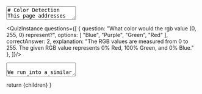 
<TextArea>
# Color Detection
This page addresses some common issues one might encounter when attempting to detect colors using Python and Vex on the Vex EXP. You are not
required to implement any of these strategies, but they should instead serve as guides and examples for what you might want to do. 

## A Common Color Detection Method
A common method for color detection one may use is similar to the following:

<PythonScriptRenderer
        code={`from vex import *
optical_sensor = Optical(Ports.PORT1) # Substitute with your port number

if optical_sensor.color() == Color.BLUE:
    do_thing_one() # An imaginary function
else:
    do_thing_two() # An imaginary function
        `}
        tooltips={tooltipConfig}
        theme="dark"
        showLineNumbers={true}
        copyButton={true}
        className="mb-6"
/>

This code is fine. If it detects a perfect Blue, it will do the first function, and in all other cases it will do the second function. But is
this actually what you want? Let's say that our blue line is less of a handicap blue, and more of a purpley-blue, or a lighter blue. What if
it's an aquamarine color? Will this return a `True` value?

The answer is no!

Let's take a look at how that color is actually implemented according to their website: [Vex Color Types](https://api.vex.com/exp/home/python/Enums.html#color-types)

```
| Name        | Python Enum | Description                                                                |
|-------------|-------------|----------------------------------------------------------------------------|
| Red         | RED         | The predefined color constant for red as the RGB value: (255, 0, 0).       |
| Green       | GREEN       | The predefined color constant for green as the RGB value: (0, 255, 0).     |
| Blue        | BLUE        | The predefined color constant for blue as the RGB value: (0, 0, 255).      |
| Yellow      | YELLOW      | The predefined color constant for yellow as the RGB value: (255, 255, 0).  |
| Orange      | ORANGE      | The predefined color constant for orange as the RGB value: (255, 165, 0).  |
| Purple      | PURPLE      | The predefined color constant for purple as the RGB value: (255, 0, 255).  |
| Cyan        | CYAN        | The predefined color constant for cyan as the RGB value: (0, 255, 255).    |
| Black       | BLACK       | The predefined color constant for black as the RGB value: (0, 0, 0).       |
| White       | WHITE       | The predefined color constant for white as the RGB value: (255, 255, 255). |
| Transparent | TRANSPARENT | The predefined color constant for transparent.                             |
```


If we want to read this, it's important to address how colors work in computers (and on the Vex robots). 

### Color Theory?
Colors that come from light are considered additive. The less light we add the darker it is (and closer to black), the more light we add the
brighter it is (and closer to white). We have three primary colors we can detect - Red, Green, and Blue. By adding different amounts of these
three colors to a light, we can change what color it's perceived as. We call these different components channels, and it's where the term RGB
comes from. We typically measure the value of these channels from 0 to 255 (a byte of precision) But sometimes different values are used, like
a decimal value between 0 and 1. The colors that Vex provides us are at the different endpoints of the RGB color space - They either have 100%
or 0% of each channel. For example, Colors.BLUE is (0, 0, 255) - 0% red, 0% green, and 100% blue. 

![The Vex colors in RGB space](/images/rgb-space.png "The cardinal colors, primary and secondary")


According to their documentation, Blue is a specific shade of blue - a perfect blue. A quick search of the internet might lead us to a catalog
of different blues such as [this one](https://html-color.codes/blue) which shows us that other blues *don't* have that same makeup. This means
if we compare them, they won't be equal. 

</TextArea>
<QuizInstance questions={[
    {
      question: "What color would the rgb value (0, 255, 0) represent?",
      options: [
        "Blue",
        "Purple",
        "Green",
        "Red"
      ],
      correctAnswer: 2,
      explanation: "The RGB values are measured from 0 to 255. The given RGB value represents 0% Red, 100% Green, and 0% Blue."
    },
    ]}/>
<TextArea>

We run into a similar issue for saving and storing colors! If we make a color that perfectly matches the sensor reading in one environment,
the value read in a different environment might be slightly off. Consider how turning the optical sensor's light on and off affects the hue
and intensity read. Both of these issues stem from the same problem: We're attempting to exactly match a color. 

So how can we solve this? We have a few good options:
 - Compare components
 - Compare intensities
 - Compare the amount of color total 
 - Cluster colors by distance 


## Comparing RGB Components
As we said earlier, an RGB color is made up of multiple 'channels' representing the amount of each primary color. We can also refer to these
channels as the 'components' of the color. By separating a color into its various components, we can make decisions based off of them. Vex
doesn't directly expose the color components to us (to my knowledge). Instead, we get a hex-string representing the color channels. The
strings are in the form `Color 00XXXXXX`, where the Xs represent hex values. Black would be `Color 00000000`, Blue would be `Color 000000FF`,
and so on.

We want to extract our components from this string! We can do that with something like the following program:

<PythonScriptRenderer
        code={`from vex import *

def color_to_rgb(input: Color):
    hex_str = str(input)[8:] # Ignore first 2 hex values
    return (
        int(hex_str[0:2], 16),
        int(hex_str[2:4], 16),
        int(hex_str[4:6], 16)
    )

# Begin project code
print(color_to_rgb(Color(107, 34, 56))) # Creates a color from RGB, then immediately converts it back.
`}
        tooltips={tooltipConfig}
        theme="dark"
        showLineNumbers={true}
        copyButton={true}
        className="mb-6"
/>

Essentially this will cut off the first part of the string, `Color 00`, then it will split up the remaining hex codes. It will then make a
tuple out of the three channels. This lets us access the components!

Once we do this, we can check the different channels for specific properties. For instance, we could find out which of the three channels is
largest and use that to determine how we behave:

<PythonScriptRenderer
        code={`from vex import *

def color_to_rgb(input: Color):
    hex_str = str(input)[8:] # Ignore first 2 hex values
    return (
        int(hex_str[0:2], 16),
        int(hex_str[2:4], 16),
        int(hex_str[4:6], 16)
    )

# Begin project code
brain = Brain() # Instantiate brain
optical = Optical(Ports.PORT1) # Port2 is the optical sensor
optical.set_light(LedStateType.ON)


while True:
        scanned_color = optical.color()
        color_components = color_to_rgb(scanned_color)
        
        # This finds the maximum channel of the scanned color
        channel_index = color_components.index(max(color_components))
        
        if channel_index == 0:
            brain.screen.print("RED")
        if channel_index == 1:
            brain.screen.print("GREEN")
        if channel_index == 2:
            brain.screen.print("BLUE")
        
        brain.screen.set_cursor(1,1) # Reset the cursor
        wait(0.5, SECONDS)
        brain.screen.clear_screen()
`}
        tooltips={tooltipConfig}
        theme="dark"
        showLineNumbers={true}
        copyButton={true}
        className="mb-6"
/>

This gives a good framework for making decisions with respect to the primary colors!

## Comparing Other Color Components
While we can use the RGB channels as components of a color, we have an alternative system - Hue, Saturation, and Value or Hue, Saturation, and
Luminence (abbreviated HSV and HSL respectively). 

Hue represents the actual color around the color wheel. It is measured in a value from 0-360, and it's [one of the fields](https://api.vex.com/exp/home/python/Optical.html#hue) the optical sensor can provide us. 

![Hue Bar](/images/hue-scale.png "Hue Bar")
![Hue Circle](/images/color-wheel.png "Hue Color Wheel")

Vex makes it somewhat easy for us to get this value out:

<PythonScriptRenderer
        code={`from vex import *

# Begin project code
brain = Brain() # Instantiate brain
optical = Optical(Ports.PORT1) # Port2 is the optical sensor
optical.set_light(LedStateType.ON)


while True:
        hue = optical.hue()
        print(hue)
        `}
        tooltips={tooltipConfig}
        theme="dark"
        showLineNumbers={true}
        copyButton={true}
        className="mb-6"
/>

Saturation represents the depth or strength of that color. It is basically the 'amount' of that color represented. You need the luminence
value alongside the RGB value to accurately calculate the saturation. But generally, it's represented as the portion of color used. We take
each RGB channel, and find the max and min values among them. Then we calculate saturation as `(max-min)/max`. 

![Saturation](/images/saturation-calculation.png "Saturation Calculation")

<PythonScriptRenderer
        code={`from vex import *

def color_to_rgb(input: Color):
    hex_str = str(input)[8:] # Ignore first 2 hex values
    return (
        int(hex_str[0:2], 16),
        int(hex_str[2:4], 16),
        int(hex_str[4:6], 16)
    )

# Begin project code
brain = Brain() # Instantiate brain
optical = Optical(Ports.PORT1) # Port2 is the optical sensor
optical.set_light(LedStateType.ON)


while True:
        rgb_channels = color_to_rgb(optical.color()) # Get current color RGB channels
        max_val = max(rgb_channels)
        min_val = min(rgb_channels)
        saturation = (max_val-min_val)/max_val

        brain.screen.print(saturation)

        brain.screen.set_cursor(1,1) # Reset the cursor
        wait(0.5, SECONDS)
        brain.screen.clear_screen()
`}
        tooltips={tooltipConfig}
        theme="dark"
        showLineNumbers={true}
        copyButton={true}
        className="mb-6"
/>


Value/Luminance represents the brightness, with 0% being black, and 100% being a bright version of the specified color. 

Vex makes it somewhat easy for us to get this value out:

<PythonScriptRenderer
        code={`from vex import *

# Begin project code
brain = Brain() # Instantiate brain
optical = Optical(Ports.PORT1) # Port2 is the optical sensor
optical.set_light(LedStateType.ON)


while True:
        hue = optical.brightness()
        print(hue)`}
        tooltips={tooltipConfig}
        theme="dark"
        showLineNumbers={true}
        copyButton={true}
        className="mb-6"
      />

![Hue Cone](/images/hsv-cone.png "Hue Color Wheel")

Once we have calculated any of these components, we can use them to make decisions. For example, if we wanted our program to do something on
any green color, we could have it operate on any hues from 60 degrees to 180 degrees!

<PythonScriptRenderer
        code={`from vex import *

# Begin project code
brain = Brain() # Instantiate brain
optical = Optical(Ports.PORT1) # Port2 is the optical sensor
optical.set_light(LedStateType.ON)


while True:
        hue = optical.hue()
        if hue > 60 and hue < 180: # We're green!
                do_something()
        else:
                do_opposite_something()`}
        tooltips={tooltipConfig}
        theme="dark"
        showLineNumbers={true}
        copyButton={true}
        className="mb-6"
      />


## Comparing Total Color 
We may want to perform our decisions based on the amount of color across all channels. To do this, we can add the channel components. 

<PythonScriptRenderer
        code={`from vex import *

def color_to_rgb(input: Color):
    hex_str = str(input)[8:] # Ignore first 2 hex values
    return (
        int(hex_str[0:2], 16),
        int(hex_str[2:4], 16),
        int(hex_str[4:6], 16)
    )

# Begin project code
optical = Optical(Ports.PORT1)

THRESH = 400

while True:
        rgb_channels = color_to_rgb(optical.color())
        value = sum(rgb_channels)

        if value > THRESH:
                print("We exceeded our threshold!")
        else:
                print("We are too small")
`}
        tooltips={tooltipConfig}
        theme="dark"
        showLineNumbers={true}
        copyButton={true}
        className="mb-6"
      />

## Clustering Colors 
This method is likely the most robust, but may also be more difficult to implement and understand. 

When we discuss clustering colors, what we mean is grouping them, by their distance from something. That might be their distance from another
color, or their distance  from a specific point in space (such as the center of a mass). We essentially choose some target points for our
groups, or 'clusters', and we choose a boundary distance. Anything below that distance belongs to the corresponding cluster. Anything above
that distance belongs outside of it. Let's look at a 2D example. 

![A 2D clustering example](/images/2d-clustering.png "2D point clustering")

I have marked our clustering point (often called a 'centroid') in orange, and the boundary distance in green. We will call this the cool
cluster. All of the green points belong to the cool cluster, and all of the purple points don't. We could consider the purple points to be
their own cluster, or we could consider them to be unclustered. 

Another way we might cluster is to put a point into whichever group it is closest to. To do that, we can just take our group as cluster points,
and compute a target point's distance for all of them, then find the smallest. 

The circle in our example exists to represent the distance from the orange point, but in our code we won't have a circle - we'll just have
coordinates. Luckily there's an equation. known as the euclidean distance formula. 

![A 2D clustering formula](/images/2d-euclid-distance.png "Euclidean Distance Formula")

Where `d` represents our distance! 


There is also a 3D formula, where we can plug in our two points:
![A 3D clustering formula](/images/3d-euclid-distance.png "Euclidean Distance Formula")
<PythonScriptRenderer
        code={`from vex import *

def color_to_rgb(input: Color):
    hex_str = str(input)[8:] # Ignore first 2 hex values
    return (
        int(hex_str[0:2], 16),
        int(hex_str[2:4], 16),
        int(hex_str[4:6], 16)
    )

def euclidean_distance(p1, p2):
    return math.sqrt((p1[0] - p2[0])**2 + (p1[1] - p2[1])**2 + (p1[2] - p2[2])**2)

# Begin project code
optical = Optical(Ports.PORT1)

BLACK_CHANNELS = color_to_rgb(Color.BLACK)

while True:
        rgb_channels = color_to_rgb(optical.color())
        
        value = euclidean_distance(BLACK_CHANNELS, rgb_channels) # Calculate the ditance

        print("We have a distance of: " + value)
`}
        tooltips={tooltipConfig}
        theme="dark"
        showLineNumbers={true}
        copyButton={true}
        className="mb-6"
      />

We may further apply a threshold to this calculated value. 


Here's a [visualization](https://interactables.pfw-acm.org/rgb-distances) of that formula working with different colors. 


Here's a [visualization](https://interactables.pfw-acm.org/rgb-partitions) of that formula being used to cluster regions.
</TextArea>

  return <MdxLayout>{children}</MdxLayout>
}
